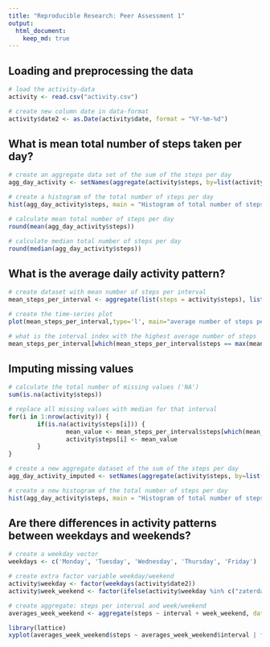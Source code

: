 ```yaml
---
title: "Reproducible Research: Peer Assessment 1"
output: 
  html_document:
    keep_md: true
---
```



## Loading and preprocessing the data
```r
# load the activity-data
activity <- read.csv("activity.csv")

# create new column date in data-format
activity$date2 <- as.Date(activity$date, format = "%Y-%m-%d")
```

## What is mean total number of steps taken per day?
```r
# create an aggregate data set of the sum of the steps per day
agg_day_activity <- setNames(aggregate(activity$steps, by=list(activity$date2), FUN=sum, na.rm=TRUE, na.action=NULL),c("date","steps"))

# create a histogram of the total number of steps per day
hist(agg_day_activity$steps, main = "Histogram of total number of steps per day", xlab = "Steps per day")

# calculate mean total number of steps per day
round(mean(agg_day_activity$steps))

# calculate median total number of steps per day
round(median(agg_day_activity$steps))

```


## What is the average daily activity pattern?
```r

# create dataset with mean number of steps per interval
mean_steps_per_interval <- aggregate(list(steps = activity$steps), list(interval=activity$interval), mean,na.rm=TRUE, na.action=NULL)

# create the time-series plot
plot(mean_steps_per_interval,type='l', main="average number of steps per interval")

# what is the interval index with the highest average number of steps
mean_steps_per_interval[which(mean_steps_per_interval$steps == max(mean_steps_per_interval$steps)),]
```


## Imputing missing values
```r

# calculate the total number of missing values ('NA')
sum(is.na(activity$steps))

# replace all missing values with median for that interval
for(i in 1:nrow(activity)) {
        if(is.na(activity$steps[i])) {
                mean_value <- mean_steps_per_interval$steps[which(mean_steps_per_interval$interval==activity$interval[i])]
                activity$steps[i] <- mean_value
        }
}

# create a new aggregate dataset of the sum of the steps per day
agg_day_activity_imputed <- setNames(aggregate(activity$steps, by=list(activity$date2), FUN=sum, na.rm=TRUE, na.action=NULL),c("date","steps"))

# create a new histogram of the total number of steps per day
hist(agg_day_activity$steps, main = "Histogram of total number of steps per day", xlab = "Steps per day")

```


## Are there differences in activity patterns between weekdays and weekends?

```r

# create a weekday vector
weekdays <- c('Monday', 'Tuesday', 'Wednesday', 'Thursday', 'Friday')

# create extra factor variable weekday/weekend
activity$weekday <- factor(weekdays(activity$date2))
activity$week_weekend <- factor(ifelse(activity$weekday %in% c("zaterdag","zondag"),"weekend","week"))

# create aggregate: steps per interval and week/weekend
averages_week_weekend <- aggregate(steps ~ interval + week_weekend, data = activity, mean)

library(lattice)
xyplot(averages_week_weekend$steps ~ averages_week_weekend$interval | factor(averages_week_weekend$week_weekend), type = "l", layout = c(1, 2), xlab = "Interval", ylab = "Number of steps")





```
